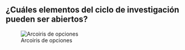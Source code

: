 ## ¿Cuáles elementos del ciclo de investigación pueden ser abiertos?


![Arcoiris de opciones](¿Cuáles elementos del ciclo de investigación pueden ser abiertos?)
